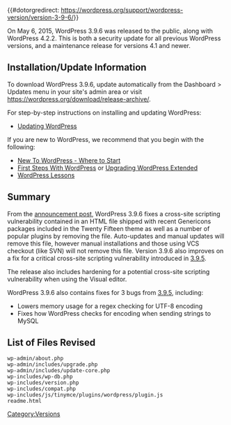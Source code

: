 {{#dotorgredirect: https://wordpress.org/support/wordpress-version/version-3-9-6/}}
{{Languages|
{{en|Version 3.9.6}}
}}

On May 6, 2015, WordPress 3.9.6 was released to the public, along with WordPress 4.2.2. This is both a security update for all previous WordPress versions, and a maintenance release for versions 4.1 and newer.

== Installation/Update Information ==
To download WordPress 3.9.6, update automatically from the Dashboard > Updates menu in your site's admin area or visit https://wordpress.org/download/release-archive/.

For step-by-step instructions on installing and updating WordPress:
* [[Updating WordPress]]

If you are new to WordPress, we recommend that you begin with the following:
* [[New To WordPress - Where to Start]]
* [[First Steps With WordPress]] or [[Upgrading WordPress Extended]]
* [[WordPress Lessons]]

== Summary ==
From the [https://wordpress.org/news/2015/05/wordpress-4-2-2/ announcement post], WordPress 3.9.6 fixes a cross-site scripting vulnerability contained in an HTML file shipped with recent Genericons packages included in the Twenty Fifteen theme as well as a number of popular plugins by removing the file. Auto-updates and manual updates will remove this file, however manual installations and those using VCS checkout (like SVN) will not remove this file. Version 3.9.6 also improves on a fix for a critical cross-site scripting vulnerability introduced in [[Version_3.9.5|3.9.5]].

The release also includes hardening for a potential cross-site scripting vulnerability when using the Visual editor.

WordPress 3.9.6 also contains fixes for 3 bugs from [[Version_3.9.5|3.9.5]], including:

* Lowers memory usage for a regex checking for UTF-8 encoding
* Fixes how WordPress checks for encoding when sending strings to MySQL

== List of Files Revised ==
<pre>
wp-admin/about.php
wp-admin/includes/upgrade.php
wp-admin/includes/update-core.php
wp-includes/wp-db.php
wp-includes/version.php
wp-includes/compat.php
wp-includes/js/tinymce/plugins/wordpress/plugin.js
readme.html
</pre>

{{Versions}}

[[Category:Versions]]